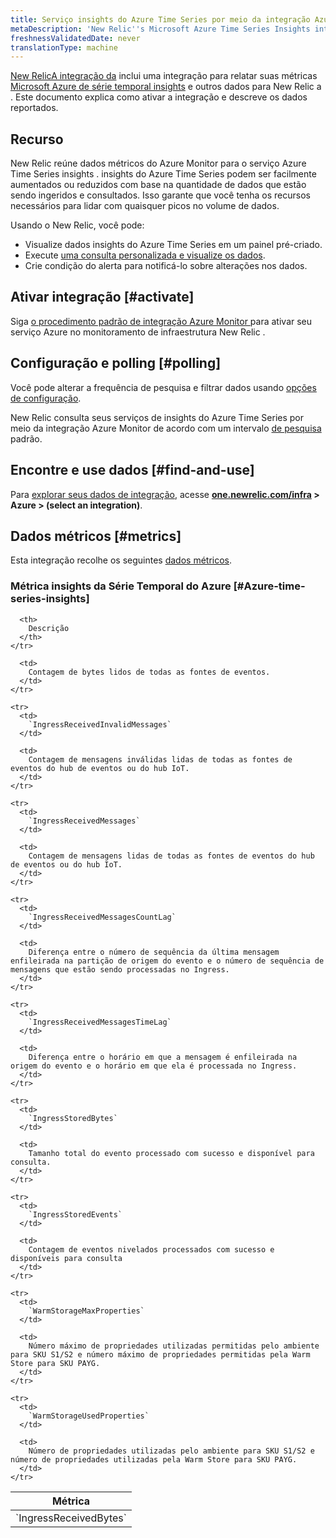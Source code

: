 ```yaml
---
title: Serviço insights do Azure Time Series por meio da integração Azure Monitor
metaDescription: 'New Relic''s Microsoft Azure Time Series Insights integration: what data it reports and how to enable it.'
freshnessValidatedDate: never
translationType: machine
---
```


[New RelicA integração da](/docs/infrastructure/integrations-getting-started/getting-started/introduction-infrastructure-integrations) inclui uma integração para relatar suas métricas [Microsoft Azure de série temporal insights](https://azure.microsoft.com/en-us/products/time-series-insights/) e outros dados para New Relic a . Este documento explica como ativar a integração e descreve os dados reportados.

## Recurso

New Relic reúne dados métricos do Azure Monitor para o serviço Azure Time Series insights . insights do Azure Time Series podem ser facilmente aumentados ou reduzidos com base na quantidade de dados que estão sendo ingeridos e consultados. Isso garante que você tenha os recursos necessários para lidar com quaisquer picos no volume de dados.

Usando o New Relic, você pode:

* Visualize dados insights do Azure Time Series em um painel pré-criado.
* Execute [uma consulta personalizada e visualize os dados](/docs/infrastructure/integrations-getting-started/getting-started/use-integration-data-new-relic-Insight).
* Crie condição do alerta para notificá-lo sobre alterações nos dados.

## Ativar integração [#activate]

Siga [o procedimento padrão de integração Azure Monitor ](/docs/infrastructure/microsoft-azure-integrations/azure-integrations-list/azure-monitor)para ativar seu serviço Azure no monitoramento de infraestrutura New Relic .

## Configuração e polling [#polling]

Você pode alterar a frequência de pesquisa e filtrar dados usando [opções de configuração](/docs/infrastructure/microsoft-azure-integrations/azure-integrations-list/azure-monitor/#settings).

New Relic consulta seus serviços de insights do Azure Time Series por meio da integração Azure Monitor de acordo com um intervalo [de pesquisa](/docs/infrastructure/microsoft-azure-integrations/azure-integrations-list/azure-monitor/#settings) padrão.

## Encontre e use dados [#find-and-use]

Para [explorar seus dados de integração](/docs/infrastructure/integrations/find-use-infrastructure-integration-data), acesse <DoNotTranslate>**[one.newrelic.com/infra](https://one.newrelic.com/infra) > Azure > (select an integration)**</DoNotTranslate>.

## Dados métricos [#metrics]

Esta integração recolhe os seguintes [dados métricos](/docs/infrastructure/integrations-getting-started/getting-started/understand-integration-data-data-types#metric).

### Métrica insights da Série Temporal do Azure [#Azure-time-series-insights]

<table>
  <thead>
    <tr>
      <th style={{ width: "300px" }}>
        Métrica
      </th>

      <th>
        Descrição
      </th>
    </tr>
  </thead>

  <tbody>
    <tr>
      <td>
        `IngressReceivedBytes`
      </td>

      <td>
        Contagem de bytes lidos de todas as fontes de eventos.
      </td>
    </tr>

    <tr>
      <td>
        `IngressReceivedInvalidMessages`
      </td>

      <td>
        Contagem de mensagens inválidas lidas de todas as fontes de eventos do hub de eventos ou do hub IoT.
      </td>
    </tr>

    <tr>
      <td>
        `IngressReceivedMessages`
      </td>

      <td>
        Contagem de mensagens lidas de todas as fontes de eventos do hub de eventos ou do hub IoT.
      </td>
    </tr>

    <tr>
      <td>
        `IngressReceivedMessagesCountLag`
      </td>

      <td>
        Diferença entre o número de sequência da última mensagem enfileirada na partição de origem do evento e o número de sequência de mensagens que estão sendo processadas no Ingress.
      </td>
    </tr>

    <tr>
      <td>
        `IngressReceivedMessagesTimeLag`
      </td>

      <td>
        Diferença entre o horário em que a mensagem é enfileirada na origem do evento e o horário em que ela é processada no Ingress.
      </td>
    </tr>

    <tr>
      <td>
        `IngressStoredBytes`
      </td>

      <td>
        Tamanho total do evento processado com sucesso e disponível para consulta.
      </td>
    </tr>

    <tr>
      <td>
        `IngressStoredEvents`
      </td>

      <td>
        Contagem de eventos nivelados processados com sucesso e disponíveis para consulta
      </td>
    </tr>

    <tr>
      <td>
        `WarmStorageMaxProperties`
      </td>

      <td>
        Número máximo de propriedades utilizadas permitidas pelo ambiente para SKU S1/S2 e número máximo de propriedades permitidas pela Warm Store para SKU PAYG.
      </td>
    </tr>

    <tr>
      <td>
        `WarmStorageUsedProperties`
      </td>

      <td>
        Número de propriedades utilizadas pelo ambiente para SKU S1/S2 e número de propriedades utilizadas pela Warm Store para SKU PAYG.
      </td>
    </tr>
  </tbody>
</table>